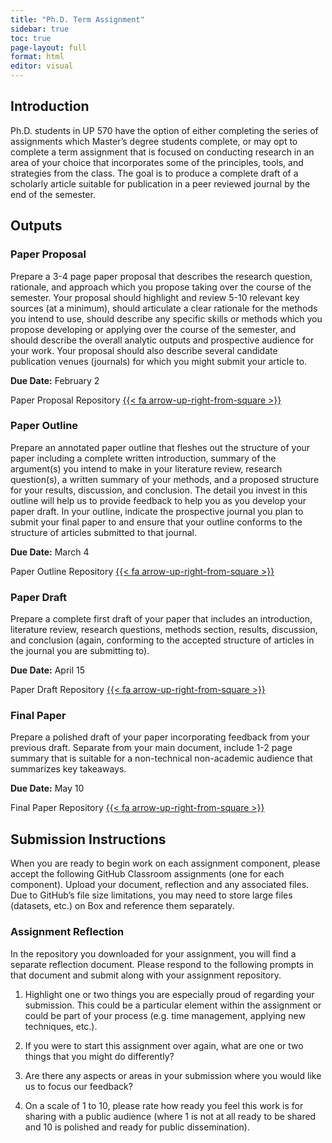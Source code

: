 ```yaml
---
title: "Ph.D. Term Assignment"
sidebar: true
toc: true
page-layout: full
format: html
editor: visual
---
```


## Introduction

Ph.D. students in UP 570 have the option of either completing the series of assignments which Master's degree students complete, or may opt to complete a term assignment that is focused on conducting research in an area of your choice that incorporates some of the principles, tools, and strategies from the class. The goal is to produce a complete draft of a scholarly article suitable for publication in a peer reviewed journal by the end of the semester.

## Outputs

### Paper Proposal

Prepare a 3-4 page paper proposal that describes the research question, rationale, and approach which you propose taking over the course of the semester. Your proposal should highlight and review 5-10 relevant key sources (at a minimum), should articulate a clear rationale for the methods you intend to use, should describe any specific skills or methods which you propose developing or applying over the course of the semester, and should describe the overall analytic outputs and prospective audience for your work. Your proposal should also describe several candidate publication venues (journals) for which you might submit your article to.

**Due Date:** February 2

Paper Proposal Repository [{{< fa arrow-up-right-from-square >}}](https://classroom.github.com/a/z6JR9gta)

### Paper Outline

Prepare an annotated paper outline that fleshes out the structure of your paper including a complete written introduction, summary of the argument(s) you intend to make in your literature review, research question(s), a written summary of your methods, and a proposed structure for your results, discussion, and conclusion. The detail you invest in this outline will help us to provide feedback to help you as you develop your paper draft. In your outline, indicate the prospective journal you plan to submit your final paper to and ensure that your outline conforms to the structure of articles submitted to that journal.

**Due Date:** March 4

Paper Outline Repository [{{< fa arrow-up-right-from-square >}}](https://classroom.github.com/a/N2jxs_NK)

### Paper Draft

Prepare a complete first draft of your paper that includes an introduction, literature review, research questions, methods section, results, discussion, and conclusion (again, conforming to the accepted structure of articles in the journal you are submitting to).

**Due Date:** April 15

Paper Draft Repository [{{< fa arrow-up-right-from-square >}}](https://classroom.github.com/a/EkkP-5Lo)

### Final Paper

Prepare a polished draft of your paper incorporating feedback from your previous draft. Separate from your main document, include 1-2 page summary that is suitable for a non-technical non-academic audience that summarizes key takeaways.

**Due Date:** May 10

Final Paper Repository [{{< fa arrow-up-right-from-square >}}](https://classroom.github.com/a/k15m_A-O)

## Submission Instructions

When you are ready to begin work on each assignment component, please accept the following GitHub Classroom assignments (one for each component). Upload your document, reflection and any associated files. Due to GitHub's file size limitations, you may need to store large files (datasets, etc.) on Box and reference them separately.

### Assignment Reflection

In the repository you downloaded for your assignment, you will find a separate reflection document. Please respond to the following prompts in that document and submit along with your assignment repository.

1.  Highlight one or two things you are especially proud of regarding your submission. This could be a particular element within the assignment or could be part of your process (e.g. time management, applying new techniques, etc.).

2.  If you were to start this assignment over again, what are one or two things that you might do differently?

3.  Are there any aspects or areas in your submission where you would like us to focus our feedback?

4.  On a scale of 1 to 10, please rate how ready you feel this work is for sharing with a public audience (where 1 is not at all ready to be shared and 10 is polished and ready for public dissemination).
